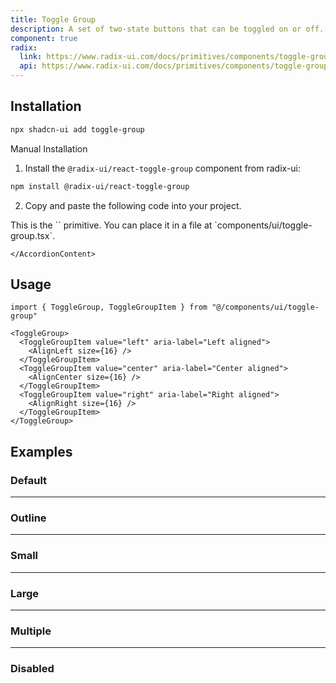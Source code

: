 ```yaml
---
title: Toggle Group
description: A set of two-state buttons that can be toggled on or off.
component: true
radix:
  link: https://www.radix-ui.com/docs/primitives/components/toggle-group
  api: https://www.radix-ui.com/docs/primitives/components/toggle-group#api-reference
---
```


<ComponentExample src="/components/examples/toggle-group/demo.tsx">
  <ToggleGroupDemo />
</ComponentExample>

## Installation

```bash
npx shadcn-ui add toggle-group
```

<Accordion type="single" collapsible>
  <AccordionItem value="manual-installation">
    <AccordionTrigger>Manual Installation</AccordionTrigger>
    <AccordionContent>

1. Install the `@radix-ui/react-toggle-group` component from radix-ui:

```bash
npm install @radix-ui/react-toggle-group
```

2. Copy and paste the following code into your project.

<ComponentSource src="/components/ui/toggle-group.tsx" />

<Callout>
  This is the `<ToggleGroup />` primitive. You can place it in a file at
  `components/ui/toggle-group.tsx`.
</Callout>

    </AccordionContent>

  </AccordionItem>
</Accordion>

## Usage

```tsx
import { ToggleGroup, ToggleGroupItem } from "@/components/ui/toggle-group"
```

```tsx
<ToggleGroup>
  <ToggleGroupItem value="left" aria-label="Left aligned">
    <AlignLeft size={16} />
  </ToggleGroupItem>
  <ToggleGroupItem value="center" aria-label="Center aligned">
    <AlignCenter size={16} />
  </ToggleGroupItem>
  <ToggleGroupItem value="right" aria-label="Right aligned">
    <AlignRight size={16} />
  </ToggleGroupItem>
</ToggleGroup>
```

## Examples

### Default

<ComponentExample src="/components/examples/toggle-group/demo.tsx">
  <ToggleGroupDemo />
</ComponentExample>

---

### Outline

<ComponentExample src="/components/examples/toggle-group/outline.tsx">
  <ToggleGroupOutline />
</ComponentExample>

---

### Small

<ComponentExample src="/components/examples/toggle-group/sm.tsx">
  <ToggleGroupSm />
</ComponentExample>

---

### Large

<ComponentExample src="/components/examples/toggle-group/lg.tsx">
  <ToggleGroupLg />
</ComponentExample>

---

### Multiple

<ComponentExample src="/components/examples/toggle-group/multiple.tsx">
  <ToggleGroupMultiple />
</ComponentExample>

---

### Disabled

<ComponentExample src="/components/examples/toggle-group/disabled.tsx">
  <ToggleGroupDisabled />
</ComponentExample>
